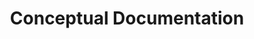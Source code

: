 ---
title: Conceptual Documentation
sidebarTitle: Conceptual Docs
description: Expanding your documention experience with Conceptual Docs
icon: book
---